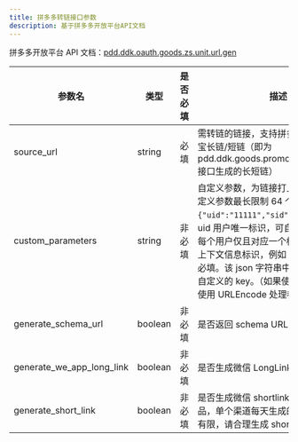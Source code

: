 ```yaml
---
title: 拼多多转链接口参数
description: 基于拼多多开放平台API文档
---
```


拼多多开放平台 API 文档：[pdd.ddk.oauth.goods.zs.unit.url.gen](https://open.pinduoduo.com/application/document/api?id=pdd.ddk.oauth.goods.zs.unit.url.gen)

| 参数名                    | 类型    | 是否必填 | 描述                                                                                                                                                                                                                                                                                                                             |
| ------------------------- | ------- | -------- | -------------------------------------------------------------------------------------------------------------------------------------------------------------------------------------------------------------------------------------------------------------------------------------------------------------------------------- |
| source_url                | string  | 必填     | 需转链的链接，支持拼多多商品链接、进宝长链/短链（即为 pdd.ddk.goods.promotion.url.generate 接口生成的长短链）                                                                                                                                                                                                                    |
| custom_parameters         | string  | 非必填   | 自定义参数，为链接打上自定义标签；自定义参数最长限制 64 个字节；格式为： `{"uid":"11111","sid":"22222"}` ，其中 uid 用户唯一标识，可自行加密后传入，每个用户仅且对应一个标识，必填； sid 上下文信息标识，例如 sessionId 等，非必填。该 json 字符串中也可以加入其他自定义的 key。（如果使用 GET 请求，请使用 URLEncode 处理参数） |
| generate_schema_url       | boolean | 非必填   | 是否返回 schema URL                                                                                                                                                                                                                                                                                                              |
| generate_we_app_long_link | boolean | 非必填   | 是否生成微信 LongLink                                                                                                                                                                                                                                                                                                            |
| generate_short_link       | boolean | 非必填   | 是否生成微信 shortlink 链接，仅支持单品，单个渠道每天生成的 shortLink 数量有限，请合理生成 shortLink 链接                                                                                                                                                                                                                        |
